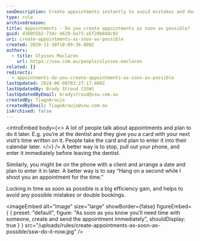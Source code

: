 ```yaml
---
seoDescription: Create appointments instantly to avoid mistakes and double bookings.
type: rule
archivedreason:
title: Appointments - Do you create appointments as soon as possible?
guid: d36055b2-734c-4629-ba73-a5f28b8ddc92
uri: create-appointments-as-soon-as-possible
created: 2020-11-10T18:09:36.000Z
authors:
  - title: Ulysses Maclaren
    url: https://ssw.com.au/people/ulysses-maclaren
related: []
redirects:
  - appointments-do-you-create-appointments-as-soon-as-possible
lastUpdated: 2024-06-08T03:27:17.000Z
lastUpdatedBy: Brady Stroud [SSW]
lastUpdatedByEmail: bradystroud@ssw.com.au
createdBy: TiagoAraujo
createdByEmail: TiagoAraujo@ssw.com.au
isArchived: false
---
```


<introEmbed
  body={<>
A lot of people talk about appointments and plan to do it later. E.g. you’re at the dentist and they give you a card with your next visit’s time written on it. People take the card and plan to enter it into their calendar later.
  </>}
/>
A better way is to stop, pull out your phone, and enter it immediately before leaving the dentist.

Similarly, you might be on the phone with a client and arrange a date and plan to enter it in later. A better way is to say “Hang on a second while I shoot you an appointment for the time.”

Locking in time as soon as possible is a big efficiency gain, and helps to avoid any possible mistakes or double bookings.


<imageEmbed
  alt="Image"
  size="large"
  showBorder={false}
  figureEmbed={ {
    preset: "default",
    figure: "As soon as you know you’ll need time with someone, create and send the appointment immediately",
    shouldDisplay: true
  } }
  src="/uploads/rules/create-appointments-as-soon-as-possible/ssw-do-it-now.jpg"
/>
